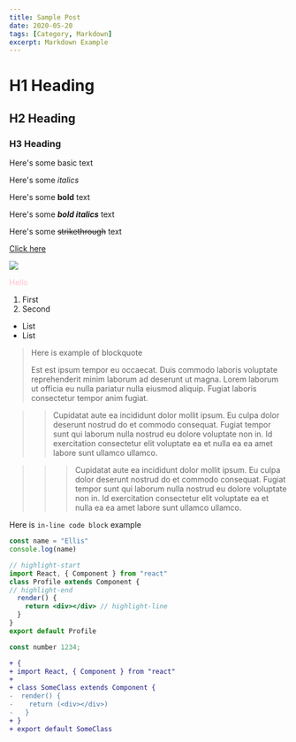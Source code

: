 ```yaml
---
title: Sample Post
date: 2020-05-20
tags: [Category, Markdown]
excerpt: Markdown Example
---
```


<!-- Headings -->

# H1 Heading

## H2 Heading

### H3 Heading

<!-- Texts -->

Here's some basic text

Here's some _italics_

Here's some **bold** text

Here's some **_bold italics_** text

Here's some ~~strikethrough~~ text

<!-- Link -->

[Click here](https://google.com)

<!-- Image -->

![](../images/somePhoto.jpeg)

<!-- Any HTML -->
<div style="color: pink"><span>Hello</span></div>

<!-- Lists - numbered -->

1. First
2. Second

<!-- Lists - unordered -->

- List
- List

<!-- blockquote -->

> Here is example of blockquote
>
> Est est ipsum tempor eu occaecat. Duis commodo laboris voluptate reprehenderit minim laborum ad deserunt ut magna. Lorem laborum ut officia eu nulla pariatur nulla eiusmod aliquip. Fugiat laboris consectetur tempor anim fugiat.

<!-- Nested blockquote -->

> > Cupidatat aute ea incididunt dolor mollit ipsum. Eu culpa dolor deserunt nostrud do et commodo consequat. Fugiat tempor sunt qui laborum nulla nostrud eu dolore voluptate non in. Id exercitation consectetur elit voluptate ea et nulla ea ea amet labore sunt ullamco ullamco.

> > > Cupidatat aute ea incididunt dolor mollit ipsum. Eu culpa dolor deserunt nostrud do et commodo consequat. Fugiat tempor sunt qui laborum nulla nostrud eu dolore voluptate non in. Id exercitation consectetur elit voluptate ea et nulla ea ea amet labore sunt ullamco ullamco.

<!-- Inline code -->

Here is `in-line code block` example

<!-- Code block -->

```js
const name = "Ellis"
console.log(name)
```

<!-- Code block (highlight) -->

```jsx
// highlight-start
import React, { Component } from "react"
class Profile extends Component {
// highlight-end
  render() {
    return <div></div> // highlight-line
  }
}
export default Profile
```

<!-- Code block with title -->

```js:title=example.js
const number 1234;
```

<!-- Diff -->

```diff
+ {
+ import React, { Component } from "react"
+
+ class SomeClass extends Component {
-  render() {
-    return (<div></div>)
-   }
+ }
+ export default SomeClass
```
